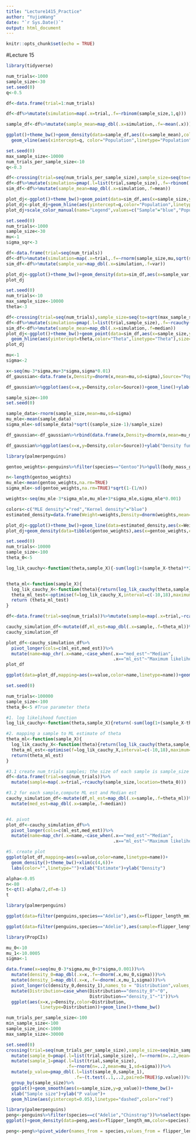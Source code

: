 ```yaml
---
title: "Lecture1415_Practice"
author: "YujieWang"
date: "`r Sys.Date()`"
output: html_document
---
```


```r
knitr::opts_chunk$set(echo = TRUE)
```

#Lecture 15

```r
library(tidyverse)
```
```r
num_trials<-1000
sample_size<-30
set.seed(0)
q<-0.5

df<-data.frame(trial=1:num_trials)

df<-df%>%mutate(simulation=map(.x=trial,.f=~rbinom(sample_size,1,q)))

sample_df<-df%>%mutate(sample_mean=map_dbl(.x=simulation,.f=~mean(.x)))

ggplot()+theme_bw()+geom_density(data=sample_df,aes((x=sample_mean),color="Sample",linetype="Sample"))+labs(x="Mean",y="Density")+
  geom_vline(aes(xintercept=q, color="Population",linetype="Population"))+scale_color_manual(name="Legend",values = c("Sample"="red","Population"="blue"))+scale_linetype_manual(name="Legend",values=c("Sample"="solid","Population"="dashed"))


```

```r
set.seed(0)
max_sample_size<-10000
num_trials_per_sample_size<-10
q<-0.3

df<-crossing(trial=seq(num_trials_per_sample_size),sample_size=seq(to=sqrt(max_sample_size),by=0.1)**2)
df<-df%>%mutate(simulation=pmap(.l=list(trial,sample_size),.f=~rbinom(.y,1,q)))
sim_df<-df%>%mutate(sample_mean=map_dbl(.x=simulation,.f=mean))

plot_dj<-ggplot()+theme_bw()+geom_point(data=sim_df,aes(x=sample_size,y=sample_mean,color="Sample",linetype="Sample"),size=0.1)
plot_dj<-plot_dj+geom_hline(aes(yintercept=q,color="Population",linetype="Population"))
plot_dj+scale_color_manual(name="Legend",values=c("Sample"="blue","Population"="red"))+scale_linetype_manual(name="Legend",values=c("Sample"="dashed","Population"="solid"))+scale_x_sqrt()
```
```r
set.seed(0)
num_trials<-1000
sample_size<-30
mu<-1
sigma_sqr<-3

df<-data.frame(trial=seq(num_trials))
df<-df%>%mutate(simulation=map(.x=trial,.f=~rnorm(sample_size,mu,sqrt(sigma_sqr))))
sim_df<-df%>%mutate(sample_var=map_dbl(.x=simulation,.f=var))

plot_dj<-ggplot()+theme_bw()+geom_density(data=sim_df,aes(x=sample_var,color="Sample",linetype="Sample"))+labs(x="Sample Mean",y="Density")+geom_vline(aes(xintercept = sigma_sqr,color="Population",linetype="Population"))+scale_color_manual(name="Legend",values=c("Sample"="red","Population"="blue"))+scale_linetype_manual(name="Legend",values=c("Sample"="solid","Population"="dashed"))
plot_dj
```

```r
set.seed(0)
num_trials<-10
max_sample_size<-10000
theta<-3

df<-crossing(trial=seq(num_trials),sample_size=seq(to=sqrt(max_sample_size),by=0.1)**2)
df<-df%>%mutate(simulation=pmap(.l=list(trial,sample_size),.f=~rcauchy(.y,location=theta)))
sim_df<-df%>%mutate(sample_mean=map_dbl(.x=simulation,.f=median))
plot_dj<-ggplot()+theme_bw()+geom_point(data=sim_df,aes(x=sample_size,y=sample_mean,color="Sample",linetype="Sample"),size=0.1)+labs(x="Sample size",y="Sample mean")+ylim(-10,10)+
  geom_hline(aes(yintercept=theta,color="Theta",linetype="Theta"),size=1)+scale_color_manual(name="Legend",values=c("Sample"="blue","Theta"="red"))+scale_linetype_manual(name="Legend",values=c("Sample"="dashed","Theta"="solid"))
plot_dj

```
```r
mu<-1
sigma<-2

x<-seq(mu-3*sigma,mu+3*sigma,sigma*0.01)
df_gaussian<-data.frame(x,Density=dnorm(x,mean=mu,sd=sigma),Source="Population")

df_gaussian%>%ggplot(aes(x=x,y=Density,color=Source))+geom_line()+ylab("Density function")+theme_bw()
```

```r
sample_size<-100
set.seed(0)

sample_data<-rnorm(sample_size,mean=mu,sd=sigma)
mu_mle<-mean(sample_data)
sigma_mle<-sd(sample_data)*sqrt((sample_size-1)/sample_size)

df_gaussian<-df_gaussian%>%rbind(data.frame(x,Density=dnorm(x,mean=mu_mle,sd=sigma_mle),Source="MLE estimate"))

df_gaussian%>%ggplot(aes(x=x,y=Density,color=Source))+ylab("Density function")+theme_bw()+geom_line()
```

```r
library(palmerpenguins)
```

```r
gentoo_weights<-penguins%>%filter(species=="Gentoo")%>%pull(body_mass_g)

n<-length(gentoo_weights)
mu_mle<-mean(gentoo_weights,na.rm=TRUE)
sigma_mle<-sd(gentoo_weights,na.rm=TRUE)*sqrt(1-(1/n))

weights<-seq(mu_mle-3*sigma_mle,mu_mle+3*sigma_mle,sigma_mle*0.001)

colors<-c("MLE density"="red","Kernel density"="blue")
estimated_density=data.frame(Weight=weights,Density=dnorm(weights,mean=mu_mle,sd=sigma_mle))

plot_dj<-ggplot()+theme_bw()+geom_line(data=estimated_density,aes(x=Weight,y=Density,color="MLE density"))
plot_dj+geom_density(data=tibble(gentoo_weights),aes(x=gentoo_weights,color="Kernel density"))+scale_color_manual(values=colors)+labs(y="Density function",color="Estimator")

```
```r
set.seed(0)
num_trials<-10000
sample_size<-100
theta_0<-5

log_lik_cauchy<-function(theta,sample_X){-sum(log(1+(sample_X-theta)**2))}


theta_ml<-function(sample_X){
  log_lik_cauchy_X<-function(theta){return(log_lik_cauchy(theta,sample_X))}
  theta_ml_test<-optimise(f=log_lik_cauchy_X,interval=c(-10,18),maximum=TRUE)$maximum
  return (theta_ml_test)
}

df<-data.frame(trial=seq(num_trials))%>%mutate(sample=map(.x=trial,~rcauchy(sample_size,theta_0)))

cauchy_simulation_df<-mutate(df,ml_est=map_dbl(.x=sample,.f=theta_ml))%>%mutate(med_est=map_dbl(.x=sample,.f=median))
cauchy_simulation_df

plot_df<-cauchy_simulation_df%>%
  pivot_longer(cols=c(ml_est,med_est))%>%
  mutate(name=map_chr(.x=name,~case_when(.x=="med_est"~"Median",
                                         .x=="ml_est"~"Maximum likelihood")))
plot_df

ggplot(data=plot_df,mapping=aes(x=value,color=name,linetype=name))+geom_density()+theme_bw()+xlim(c(4,6))+labs(color="",linetype="")+xlab("Estimate")+ylab("Density")
```

```r
set.seed(0)

num_trials<-100000
sample_size<-100
theta_0<-5 #True parameter theta

#1. log likelihood function
log_lik_cauchy<-function(theta,sample_X){return(-sum(log(1+(sample_X-theta)**2)))}

#2. mapping a sample to ML estimate of theta
theta_ml<-function(sample_X){
  log_lik_cauchy_X<-function(theta){return(log_lik_cauchy(theta,sample_X))}
  theta_ml_est<-optimise(f=log_lik_cauchy_X,interval=c(-10,18),maximum=TRUE)$maximum
  return(theta_ml_est)
}

#3.1 create num_trials samples; the size of each sample is sample_size
df<-data.frame(trial=seq(num_trials))%>%
  mutate(sample=map(.x=trial,~rcauchy(sample_size,location=theta_0)))

#3.2 for each sample,compute ML est and Median est
cauchy_simulation_df<-mutate(df,ml_est=map_dbl(.x=sample,.f=theta_ml))%>%
  mutate(med_est=map_dbl(.x=sample,.f=median))


#4. pivot
plot_df<-cauchy_simulation_df%>%
  pivot_longer(cols=c(ml_est,med_est))%>%
  mutate(name=map_chr(.x=name,~case_when(.x=="med_est"~"Median",
                                         .x=="ml_est"~"Maximum likelihood")))

#5. create plot
ggplot(plot_df,mapping=aes(x=value,color=name,linetype=name))+
  geom_density()+theme_bw()+xlim(c(4,6))+
  labs(color="",linetype="")+xlab("Estimate")+ylab("Density")

```

```r
alpha<-0.05
n<-80
t<-qt(1-alpha/2,df=n-1)
t
```

```r
library(palmerpenguins)

ggplot(data=filter(penguins,species=="Adelie"),aes(x=flipper_length_mm))+geom_density()+theme_bw()+xlab("Flipper Length(mm)")
```
```r
ggplot(data=filter(penguins,species=="Adelie"),aes(sample=flipper_length_mm))+theme_bw()+stat_qq()+stat_qq_line(color="blue")
```
```r
library(PropCIs)

```

```r
mu_0<-10
mu_1<-10.0005
sigma<-1

data.frame(x=seq(mu_0-3*sigma,mu_0+3*sigma,0.001))%>%
  mutate(density_0=map_dbl(.x=x,.f=~dnorm(.x,mu_0,sigma)))%>%
  mutate(density_1=map_dbl(.x=x,.f=~dnorm(.x,mu_1,sigma)))%>%
  pivot_longer(c(density_0,density_1),names_to = "Distribution",values_to="Density")%>%
  mutate(Distribution=case_when(Distribution=="density_0"~"0",
                                Distribution=="density_1"~"1"))%>%
  ggplot(aes(x=x,y=Density,color=Distribution,
             linetype=Distribution))+geom_line()+theme_bw()
```

```r
num_trials_per_sample_size<-100
min_sample_size<-100
sample_size_inc<-1000
max_sample_size<-30000

set.seed(0)
crossing(trial=seq(num_trials_per_sample_size),sample_size=seq(min_sample_size,max_sample_size,sample_size_inc))%>%
  mutate(sample_0=pmap(.l=list(trial,sample_size),.f=~rnorm(n=..2,mean=mu_0,sd=sigma)))%>%
  mutate(sample_1=pmap(.l=list(trial,sample_size),
                       .f=~rnorm(n=..2,mean=mu_1,sd=sigma)))%>%
  mutate(p_value=pmap_dbl(.l=list(sample_0,sample_1),
                          .f=~(t.test(..1,..2,paired=TRUE)$p.value)))%>%
  group_by(sample_size)%>%
  ggplot()+geom_smooth(aes(x=sample_size,y=p_value))+theme_bw()+
  xlab("Sample size")+ylab("P value")+
  geom_hline(aes(yintercept=0.05),linetype="dashed",color="red")
```
```r
library(palmerpenguins)
peng<-penguins%>%filter(species==c("Adelie","Chinstrap"))%>%select(species,flipper_length_mm)
ggplot()+geom_density(data=peng,aes(x=flipper_length_mm,color=species))+theme_bw()+xlab("flipper lengths")+ylab("density")

```
```r
peng<-peng%>%pivot_wider(names_from = species,values_from = flipper_length_mm)

```

